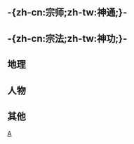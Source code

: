 {{CGroupH|name=降世神通|desc=降世神通}}

<noinclude>
[[Category:ACG公共轉換組模板|A]]

==-{zh-cn:宗师;zh-tw:神通;}-==
</noinclude>
{{CItem|zh-cn:神通;zh-tw:神通}}
{{CItem|zh-cn:水宗;zh-tw:截水神通}}
{{CItem|zh-cn:土宗;zh-tw:運土神通}}
{{CItem|zh-cn:火宗;zh-tw:振火神通}}
{{CItem|zh-cn:气宗;zh-tw:截氣神通}}
{{CItem|zh-cn:沙宗;zh-tw:運沙神通}}
<noinclude>
==-{zh-cn:宗法;zh-tw:神功;}-==
</noinclude>
{{CItem|zh-cn:水宗法;zh-tw:截水神功}}
{{CItem|zh-cn:土宗法;zh-tw:運土神功}}
{{CItem|zh-cn:火宗法;zh-tw:振火神功}}
{{CItem|zh-cn:气宗法;zh-tw:截氣神功}}
{{CItem|zh-cn:沙宗法;zh-tw:運沙神功}}
<noinclude>
==地理==
</noinclude>
{{CItem|zh-cn:水善部落;zh-tw:水族部落}}
{{CItem|zh-cn:土强国;zh-tw:大地之國}}
{{CItem|zh-cn:火烈国;zh-tw:烈火國}}
{{CItem|zh-cn:气和族;zh-tw:大氣牧族}}
{{CItem|zh-cn:西方气宗庙;zh-tw:終西山大氣寺}}   
{{CItem|zh-cn:南方气宗庙;zh-tw:終南山大氣寺}}       
{{CItem|zh-cn:北方气宗庙;zh-tw:終北山大氣寺}}
{{CItem|zh-cn:永固城;zh-tw:霸新塞}}
{{CItem|zh-cn:万知堂;zh-tw:萬知堂圖書館}}
<noinclude>
==人物==
</noinclude>
{{CItem|zh-cn:万事通;zh-tw:萬知堂}}
{{CItem|zh-cn:火烈王;zh-tw:烈火王}}
{{CItem|zh-cn:蓝灵;zh-tw:藍色惡靈}}
{{CItem|zh-cn:彩纹女神;zh-tw:彩面天女}}
<noinclude>
==其他==
</noinclude>
{{CItem|zh-cn:索震彗星;zh-tw:索辛彗星}}
{{CItem|zh-cn:飞天野牛;zh-tw:飛天蠻牛}}
{{CItem|zh-cn:神通日;zh-tw:神通王節}}
{{CItem|zh-cn:巨钻;zh-tw:巨龍鑽}}
{{CItem|zh-cn:头饰带;zh-tw:方頭巾}}
{{CItem|zh-cn:傀儡师;zh-tw:人偶師}}
{{CItem|zh-cn:日食;zh-tw:黑陽日}}
{{CGroupF}}